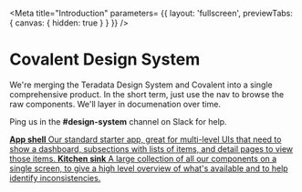 <!-- introduction.stories.mdx -->


<Meta 
    title="Introduction"
    parameters= {{
        layout: 'fullscreen',
        previewTabs: { 
          canvas: { hidden: true } 
        }
    }}
/>

<style>{`
  .link-list {
    margin-top: 4rem;
  }
`}</style>

# Covalent Design System

We're merging the Teradata Design System and Covalent into a single 
comprehensive product. In the short term, just use the nav to browse
the raw components. We'll layer in documenation over time.

Ping us in the **#design-system** channel on Slack for help.

<div className="link-list">
  <a
    className="link-item"
    href="/story/patterns-app-shell--basic"
  >
    <span>
      <strong>App shell</strong>
      Our standard starter app, great for multi-level UIs that need to 
      show a dashboard, subsections with lists of items, and detail pages
      to view those items.
    </span>
  </a>
  <a
    className="link-item"
    href="/story/patterns-kitchen-sink--basic"
  >
    <span>
      <strong>Kitchen sink</strong>
      A large collection of all our components on a single screen, to give
      a high level overview of what's available and to help identify inconsistencies.
    </span>
  </a>
</div>
